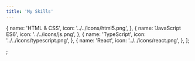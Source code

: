 ```yaml
---
title: 'My Skills'
---
```


  {
    name: 'HTML & CSS',
    icon: '../../icons/html5.png',
  },
  {
    name: 'JavaScript ES6',
    icon: '../../icons/js.png',
  },
  {
    name: 'TypeScript',
    icon: '../../icons/typescript.png',
  },
  {
    name: 'React',
    icon: '../../icons/react.png',
  },
];

;
